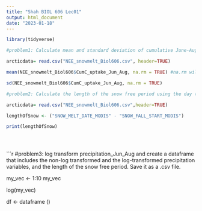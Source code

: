 ---
title: "Shah BIOL 606 Lec01"
output: html_document
date: "2023-01-18"
---

```{r setup, include=FALSE}
library(tidyverse)
```


```{r} 
#problem1: Calculate mean and standard deviation of cumulative June-August C uptake ("CumC_uptake_Jun_Aug")

arcticdata= read.csv("NEE_snowmelt_Biol606.csv", header=TRUE)

mean(NEE_snowmelt_Biol606$CumC_uptake_Jun_Aug, na.rm = TRUE) #na.rm will remove the NA values in the dataset

sd(NEE_snowmelt_Biol606$CumC_uptake_Jun_Aug, na.rm = TRUE)

```
```{r}
#problem2: Calculate the length of the snow free period using the day the last snow melted (SNOW_MELT_ DATE_MODIS) and the day of the first fall snowfall (SNOW_FALL_START_MODIS)

arcticdata= read.csv("NEE_snowmelt_Biol606.csv",header=TRUE)

lengthOfSnow <- ("SNOW_MELT_DATE_MODIS" - "SNOW_FALL_START_MODIS")

print(lengthOfSnow)





```
```{r}
#problem3: log transform precipitation_Jun_Aug and create a dataframe that includes the non-log transformed and the log-transformed precipitation variables, and the length of the snow free period. Save it as a .csv file.

my_vec <- 1:10
my_vec

log(my_vec)

df <- dataframe ()





